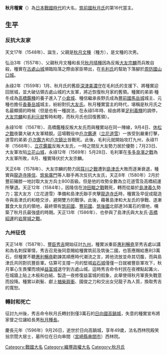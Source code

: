 {{unreferenced|time=2014-03-16T09:17:21+00:00}}
{{japanese|japanese=秋月 種実|kana=あきづき たねざね|romaji=Akiduki Tanezane|舊寫=秋月 種實}}

'''秋月種實'''（{{bd|1548年||1596年||}}）為[[日本戰國時代|日本戰國時代]]的大名，[[筑前國|筑前國]][[秋月氏|秋月氏]]的第16代當主。

==生平==

===反抗大友家===

天文17年（1548年）、誕生，父親是[[秋月文種|秋月文種]]（種方），是文種的次男。

弘治3年（1557年）、父親秋月文種和長兄[[秋月晴種|秋月晴種]]因為反叛[[大友宗麟|大友宗麟]]而兵敗自殺，種實在[[古處山城|古處山城]]瀕臨陷落之際由家臣帶出，在[[毛利氏|毛利氏]]的幫助下落腳於[[周防國|周防國]][[山口城|山口城]]。

永祿2年（1559年）1月、秋月氏的舊臣[[深津美濃守|深津美濃守]]在毛利氏的支援下、將種實迎回居城，並大破佔領古處山城的大友軍，將近恢復秋月家的舊領。種實的弟弟‧種冬成為[[高橋鑑種|高橋鑑種]]的養子進入了[[小倉城|小倉城]]、種信繼承長野氏成為[[豐前國|豐前國]][[馬岳城|馬岳城]]城主、元種也擔任[[香春岳城|香春岳城]]城主，紛紛對抗[[大友氏|大友氏]]。秋月種實當主的時代，堪稱是秋月氏之名最顯揚的時候（但是也有一種說法，在永祿5年時、經由將軍[[足利義輝|足利義輝]]的調停，[[大友宗麟|大友宗麟]]和[[毛利元就|毛利元就]]暫時和睦，而秋月氏也回復舊領）。

永祿10年（1567年）、高橋鑑種反叛大友氏而與種實站在同一陣線，9月4日、[[休松之戰|休松之戰]]夜襲大破大友軍精銳。這場戰役中[[戶次鑑連|戶次鑑連]]（[[立花道雪|立花道雪]]）一族受到嚴重打擊，道雪的弟弟‧[[戶次鑑方|戶次鑑方]]和[[戶次鎮比|戶次鎮比]]皆戰死。此後，毛利元就開始攻打九州，永祿11年（1568年）、[[立花鑑載|立花鑑載]]反叛大友氏，一時之間反大友勢力居於優勢；7月23日、大友軍攻陷[[立花山城|立花山城]]，永祿12年（1569年）5月28日、毛利軍在[[多多良濱之戰|多多良濱之戰]]為大友軍所敗，8月、種實降伏於大友宗麟。

天正6年（1578年）、大友宗麟的勢力因[[耳川之戰|耳川之戰]]遭到[[島津氏|島津氏]]大敗而逐漸衰退，種實與[[龍造寺隆信|龍造寺隆信]]、[[筑紫廣門|筑紫廣門]]等人聯手再次反抗大友氏，天正8年（1580年）2月於豐前豬膝一地討取大友方兵士800首級。但是他的攻勢全數為立花道雪及高橋紹運所擊退。天正12年（1584年），因隆信在[[沖田畷之戰|沖田畷之戰]]戰死，轉而從屬於[[島津義久|島津義久]]勢力；當大友方（立花道雪）準備和島津氏聯手夾擊[[龍造寺氏|龍造寺氏]]時，種實及早促成龍造寺與島津氏的和睦交涉，避開雙方的戰爭。此後，藉著島津和大友氏的爭戰、逐漸蠶食大友氏的領地，最終領有[[筑前國|筑前國]]、[[豐前國|豐前國]]、[[筑後國|筑後國]]北部達36萬石的領地，構築了秋月氏最強盛的時期。天正13年（1586年）、也參與了島津氏與大友氏‧[[高橋紹運|高橋紹運]]的[[岩屋城之戰|岩屋城之戰]]。

===九州征伐===

天正14年（1587年）、[[豐臣秀吉|豐臣秀吉]]開始征討[[九州_(日本)|九州]]，種實派重臣[[惠利暢堯|惠利暢堯]]至秀吉處以講和為名刺探軍情，秀吉召見後同意賜給種實筑前及筑後二國，也答應賜給惠利3萬石，但種實不聽[[惠利暢堯|惠利暢堯]]勸諫其順應時代潮流之言，將他流放並命其切腹，而與島津氏共同對抗豐臣軍。估算可支撐一月的堅城[[岩石城|岩石城]]僅僅一日就被豐臣軍攻下，秋月軍心生畏懼而燒掉[[益富城|益富城]]退守到古處山城，這時秀吉命令村民在夜裡點起篝火、在城牆上貼上木板和白紙、製造一夜修復益富城的假象，此舉使得秋月軍喪失戰意而投降。種實以剃髮、獻上[[楢柴肩衝|楢柴肩衝]]、國俊之刀和交出女兒龍子為人質，換取秀吉的寬恕。

===轉封和死亡===

征討九州後，秀吉命令秋月氏轉封到僅3萬石的[[日向國|日向國]][[高鍋城|高鍋城]]，失意的種實宣布將家督之位讓給長男[[秋月種長|秋月種長]]。

慶長元年（1596年）9月26日，逝世於日向高鍋城，享年49歲，法名西林院殿笑翁宗誾大居士，墓所位在日向串間（[[宮崎縣|宮崎縣]][[串間市|串間市]]）西林院。

{{秋月氏歷代當主|第16代|1557年-1590年}}
[[Category:戰國大名|Category:戰國大名]]
[[Category:織豐政權大名|Category:織豐政權大名]]
[[Category:秋月氏|Category:秋月氏]]